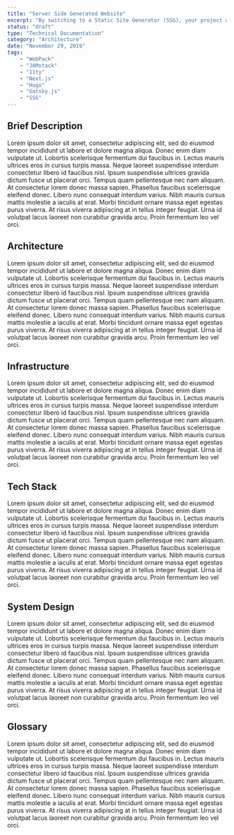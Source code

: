 ```yaml
---
title: "Server Side Generated Website"
excerpt: "By switching to a Static Site Generator (SSG), your project will experience long-term benefits in website speed, scalability, and security. By adopting a microservice-based architecture for your new platform, you will achieve a fast, easily manageable website that will see an improvement in user engagement."
status: "draft"
type: "Technical Documentation"
category: "Architecture"
date: "November 29, 2019"
tags:
    - "WebPack"
    - "JAMstack"
    - "11ty"
    - "Next.js"
    - "Hugo"
    - "Gatsby.js"
    - "SSG"
---
```


## Brief Description

Lorem ipsum dolor sit amet, consectetur adipiscing elit, sed do eiusmod tempor incididunt ut labore et dolore magna aliqua. Donec enim diam vulputate ut. Lobortis scelerisque fermentum dui faucibus in. Lectus mauris ultrices eros in cursus turpis massa. Neque laoreet suspendisse interdum consectetur libero id faucibus nisl. Ipsum suspendisse ultrices gravida dictum fusce ut placerat orci. Tempus quam pellentesque nec nam aliquam. At consectetur lorem donec massa sapien. Phasellus faucibus scelerisque eleifend donec. Libero nunc consequat interdum varius. Nibh mauris cursus mattis molestie a iaculis at erat. Morbi tincidunt ornare massa eget egestas purus viverra. At risus viverra adipiscing at in tellus integer feugiat. Urna id volutpat lacus laoreet non curabitur gravida arcu. Proin fermentum leo vel orci.

## Architecture

Lorem ipsum dolor sit amet, consectetur adipiscing elit, sed do eiusmod tempor incididunt ut labore et dolore magna aliqua. Donec enim diam vulputate ut. Lobortis scelerisque fermentum dui faucibus in. Lectus mauris ultrices eros in cursus turpis massa. Neque laoreet suspendisse interdum consectetur libero id faucibus nisl. Ipsum suspendisse ultrices gravida dictum fusce ut placerat orci. Tempus quam pellentesque nec nam aliquam. At consectetur lorem donec massa sapien. Phasellus faucibus scelerisque eleifend donec. Libero nunc consequat interdum varius. Nibh mauris cursus mattis molestie a iaculis at erat. Morbi tincidunt ornare massa eget egestas purus viverra. At risus viverra adipiscing at in tellus integer feugiat. Urna id volutpat lacus laoreet non curabitur gravida arcu. Proin fermentum leo vel orci.

## Infrastructure

Lorem ipsum dolor sit amet, consectetur adipiscing elit, sed do eiusmod tempor incididunt ut labore et dolore magna aliqua. Donec enim diam vulputate ut. Lobortis scelerisque fermentum dui faucibus in. Lectus mauris ultrices eros in cursus turpis massa. Neque laoreet suspendisse interdum consectetur libero id faucibus nisl. Ipsum suspendisse ultrices gravida dictum fusce ut placerat orci. Tempus quam pellentesque nec nam aliquam. At consectetur lorem donec massa sapien. Phasellus faucibus scelerisque eleifend donec. Libero nunc consequat interdum varius. Nibh mauris cursus mattis molestie a iaculis at erat. Morbi tincidunt ornare massa eget egestas purus viverra. At risus viverra adipiscing at in tellus integer feugiat. Urna id volutpat lacus laoreet non curabitur gravida arcu. Proin fermentum leo vel orci.

## Tech Stack

Lorem ipsum dolor sit amet, consectetur adipiscing elit, sed do eiusmod tempor incididunt ut labore et dolore magna aliqua. Donec enim diam vulputate ut. Lobortis scelerisque fermentum dui faucibus in. Lectus mauris ultrices eros in cursus turpis massa. Neque laoreet suspendisse interdum consectetur libero id faucibus nisl. Ipsum suspendisse ultrices gravida dictum fusce ut placerat orci. Tempus quam pellentesque nec nam aliquam. At consectetur lorem donec massa sapien. Phasellus faucibus scelerisque eleifend donec. Libero nunc consequat interdum varius. Nibh mauris cursus mattis molestie a iaculis at erat. Morbi tincidunt ornare massa eget egestas purus viverra. At risus viverra adipiscing at in tellus integer feugiat. Urna id volutpat lacus laoreet non curabitur gravida arcu. Proin fermentum leo vel orci.

## System Design

Lorem ipsum dolor sit amet, consectetur adipiscing elit, sed do eiusmod tempor incididunt ut labore et dolore magna aliqua. Donec enim diam vulputate ut. Lobortis scelerisque fermentum dui faucibus in. Lectus mauris ultrices eros in cursus turpis massa. Neque laoreet suspendisse interdum consectetur libero id faucibus nisl. Ipsum suspendisse ultrices gravida dictum fusce ut placerat orci. Tempus quam pellentesque nec nam aliquam. At consectetur lorem donec massa sapien. Phasellus faucibus scelerisque eleifend donec. Libero nunc consequat interdum varius. Nibh mauris cursus mattis molestie a iaculis at erat. Morbi tincidunt ornare massa eget egestas purus viverra. At risus viverra adipiscing at in tellus integer feugiat. Urna id volutpat lacus laoreet non curabitur gravida arcu. Proin fermentum leo vel orci.

## Glossary

Lorem ipsum dolor sit amet, consectetur adipiscing elit, sed do eiusmod tempor incididunt ut labore et dolore magna aliqua. Donec enim diam vulputate ut. Lobortis scelerisque fermentum dui faucibus in. Lectus mauris ultrices eros in cursus turpis massa. Neque laoreet suspendisse interdum consectetur libero id faucibus nisl. Ipsum suspendisse ultrices gravida dictum fusce ut placerat orci. Tempus quam pellentesque nec nam aliquam. At consectetur lorem donec massa sapien. Phasellus faucibus scelerisque eleifend donec. Libero nunc consequat interdum varius. Nibh mauris cursus mattis molestie a iaculis at erat. Morbi tincidunt ornare massa eget egestas purus viverra. At risus viverra adipiscing at in tellus integer feugiat. Urna id volutpat lacus laoreet non curabitur gravida arcu. Proin fermentum leo vel orci.
